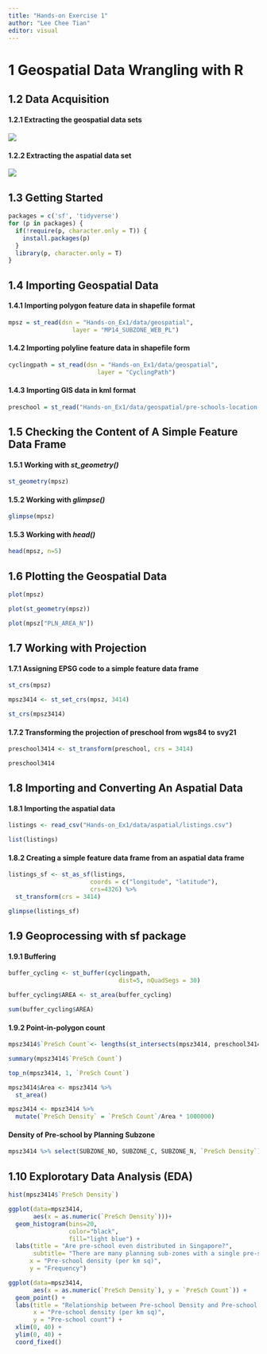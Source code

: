 ```yaml
---
title: "Hands-on Exercise 1"
author: "Lee Chee Tian"
editor: visual
---
```


# 1 Geospatial Data Wrangling with R

## 1.2 Data Acquisition

#### 1.2.1 Extracting the geospatial data sets

#### ![](Hands-on_Ex1/geospatial_screen.jpg)

#### 1.2.2 Extracting the aspatial data set

![](Hands-on_Ex1/aspatial_screen.jpg)

## 1.3 Getting Started

```r
packages = c('sf', 'tidyverse')
for (p in packages) {
  if(!require(p, character.only = T)) {
    install.packages(p)
  }
  library(p, character.only = T)
}
```

## 1.4 Importing Geospatial Data

#### 1.4.1 Importing polygon feature data in shapefile format

```r
mpsz = st_read(dsn = "Hands-on_Ex1/data/geospatial", 
                  layer = "MP14_SUBZONE_WEB_PL")
```

#### 1.4.2 Importing polyline feature data in shapefile form

```r
cyclingpath = st_read(dsn = "Hands-on_Ex1/data/geospatial", 
                         layer = "CyclingPath")
```

#### 1.4.3 Importing GIS data in kml format

```r
preschool = st_read("Hands-on_Ex1/data/geospatial/pre-schools-location-kml.kml")
```

## 1.5 Checking the Content of A Simple Feature Data Frame

#### 1.5.1 Working with *st_geometry()*

```r
st_geometry(mpsz)
```

#### 1.5.2 Working with *glimpse()*

```r
glimpse(mpsz)
```

#### 1.5.3 Working with *head()*

```r
head(mpsz, n=5)
```

## 1.6 Plotting the Geospatial Data

```r
plot(mpsz)
```

```r
plot(st_geometry(mpsz))
```

```r
plot(mpsz["PLN_AREA_N"])
```

## 1.7 Working with Projection

#### 1.7.1 Assigning EPSG code to a simple feature data frame

```r
st_crs(mpsz)
```

```r
mpsz3414 <- st_set_crs(mpsz, 3414)
```

```r
st_crs(mpsz3414)
```

#### 1.7.2 Transforming the projection of preschool from wgs84 to svy21

```r
preschool3414 <- st_transform(preschool, crs = 3414)
```

```r
preschool3414
```

## 1.8 Importing and Converting An Aspatial Data

#### 1.8.1 Importing the aspatial data

```r
listings <- read_csv("Hands-on_Ex1/data/aspatial/listings.csv")
```

```r
list(listings)
```

#### 1.8.2 Creating a simple feature data frame from an aspatial data frame

```r
listings_sf <- st_as_sf(listings, 
                       coords = c("longitude", "latitude"),
                       crs=4326) %>%
  st_transform(crs = 3414)
```

```r
glimpse(listings_sf)
```

## 1.9 Geoprocessing with sf package

#### 1.9.1 Buffering

```r
buffer_cycling <- st_buffer(cyclingpath, 
                               dist=5, nQuadSegs = 30)
```

```r
buffer_cycling$AREA <- st_area(buffer_cycling)
```

```r
sum(buffer_cycling$AREA)
```

#### 1.9.2 Point-in-polygon count

```r
mpsz3414$`PreSch Count`<- lengths(st_intersects(mpsz3414, preschool3414))
```

```r
summary(mpsz3414$`PreSch Count`)
```

```r
top_n(mpsz3414, 1, `PreSch Count`)
```

```r
mpsz3414$Area <- mpsz3414 %>%
  st_area()
```

```r
mpsz3414 <- mpsz3414 %>%
  mutate(`PreSch Density` = `PreSch Count`/Area * 1000000)
```

#### **Density of Pre-school by Planning Subzone**

```r
mpsz3414 %>% select(SUBZONE_NO, SUBZONE_C, SUBZONE_N, `PreSch Density`)
```

## 1.10 Explorotary Data Analysis (EDA)

```r
hist(mpsz3414$`PreSch Density`)
```

```r
ggplot(data=mpsz3414, 
       aes(x = as.numeric(`PreSch Density`)))+
  geom_histogram(bins=20, 
                 color="black", 
                 fill="light blue") +
  labs(title = "Are pre-school even distributed in Singapore?",
       subtitle= "There are many planning sub-zones with a single pre-school, on the other hand, \nthere are two planning sub-zones with at least 20 pre-schools",
      x = "Pre-school density (per km sq)",
      y = "Frequency")
```

```r
ggplot(data=mpsz3414,
       aes(x = as.numeric(`PreSch Density`), y = `PreSch Count`)) +
  geom_point() + 
  labs(title = "Relationship between Pre-school Density and Pre-school Count",
       x = "Pre-school density (per km sq)",
       y = "Pre-school count") +
  xlim(0, 40) +
  ylim(0, 40) +
  coord_fixed()
```
